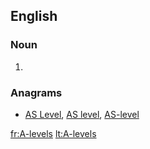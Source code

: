==English==

===Noun===
{{head|en|noun|head=[[A]]-[[level]]s}}

# {{alternative spelling of|A levels}}

===Anagrams===
* [[AS Level#English|AS Level]], [[AS level#English|AS level]], [[AS-level#English|AS-level]]

[[fr:A-levels]]
[[lt:A-levels]]